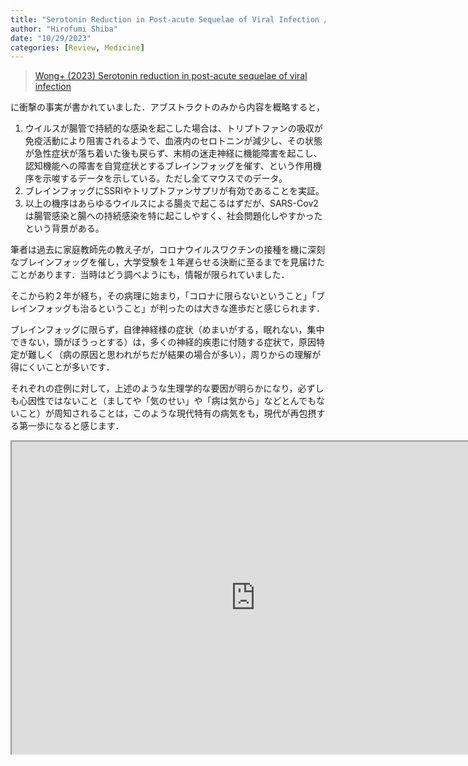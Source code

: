 ```yaml
---
title: "Serotonin Reduction in Post-acute Sequelae of Viral Infection / ウイルスの腸管持続感染によって血中セロトニン濃度が低下する"
author: "Hirofumi Shiba"
date: "10/29/2023"
categories: [Review, Medicine]
---
```


> [Wong+ (2023) Serotonin reduction in post-acute sequelae of viral infection](https://www.cell.com/cell/fulltext/S0092-8674(23)01034-6)

に衝撃の事実が書かれていました．アブストラクトのみから内容を概略すると，

1. ウイルスが腸管で持続的な感染を起こした場合は、トリプトファンの吸収が免疫活動により阻害されるようで、血液内のセロトニンが減少し、その状態が急性症状が落ち着いた後も戻らず、末梢の迷走神経に機能障害を起こし、認知機能への障害を自覚症状とするブレインフォッグを催す、という作用機序を示唆するデータを示している。ただし全てマウスでのデータ。
2. ブレインフォッグにSSRIやトリプトファンサプリが有効であることを実証。
3. 以上の機序はあらゆるウイルスによる腸炎で起こるはずだが、SARS-Cov2は腸管感染と腸への持続感染を特に起こしやすく、社会問題化しやすかったという背景がある。

筆者は過去に家庭教師先の教え子が，コロナウイルスワクチンの接種を機に深刻なブレインフォッグを催し，大学受験を１年遅らせる決断に至るまでを見届けたことがあります．当時はどう調べようにも，情報が限られていました．

そこから約２年が経ち，その病理に始まり，「コロナに限らないということ」「ブレインフォッグも治るということ」が判ったのは大きな進歩だと感じられます．

ブレインフォッグに限らず，自律神経様の症状（めまいがする，眠れない，集中できない，頭がぼうっとする）は，多くの神経的疾患に付随する症状で，原因特定が難しく（病の原因と思われがちだが結果の場合が多い），周りからの理解が得にくいことが多いです．

それぞれの症例に対して，上述のような生理学的な要因が明らかになり，必ずしも心因性ではないこと（ましてや「気のせい」や「病は気から」などとんでもないこと）が周知されることは，このような現代特有の病気をも，現代が再包摂する第一歩になると感じます．

```{=html}
<iframe width="780" height="500" src="https://www.cell.com/cell/fulltext/S0092-8674(23)01034-6" title="Wong+ (2023)"></iframe>
```